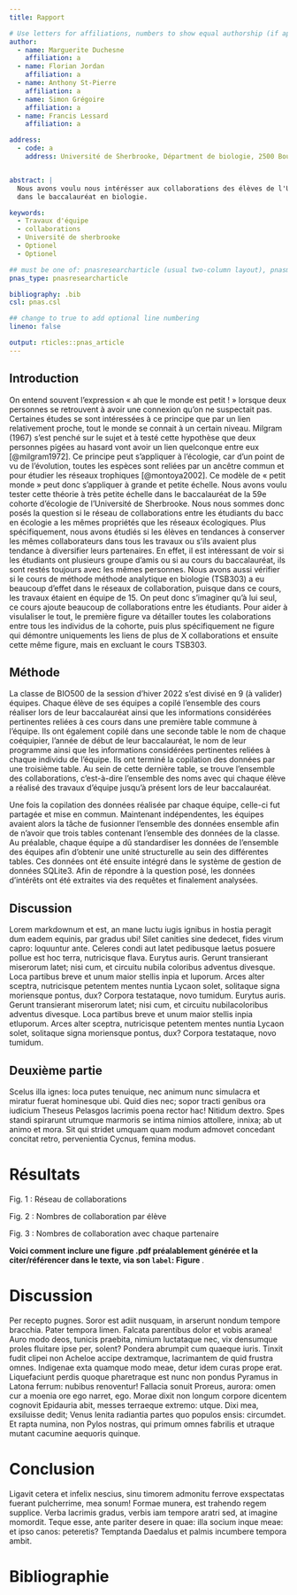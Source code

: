 ```yaml
---
title: Rapport

# Use letters for affiliations, numbers to show equal authorship (if applicable) and to indicate the corresponding author
author:
  - name: Marguerite Duchesne
    affiliation: a
  - name: Florian Jordan
    affiliation: a
  - name: Anthony St-Pierre
    affiliation: a
  - name: Simon Grégoire
    affiliation: a
  - name: Francis Lessard
    affiliation: a

address:
  - code: a
    address: Université de Sherbrooke, Départment de biologie, 2500 Boulevard de l'Université, Sherbrooke, Québec, J1K 2R1


abstract: |
  Nous avons voulu nous intérésser aux collaborations des élèves de l'Université de Sherbrooke lors de travaux d'équipe pendant leur parcours 
  dans le baccalauréat en biologie. 

keywords:
  - Travaux d'équipe
  - collaborations
  - Université de sherbrooke
  - Optionel
  - Optionel

## must be one of: pnasresearcharticle (usual two-column layout), pnasmathematics (one column layout), or pnasinvited (invited submissions only)
pnas_type: pnasresearcharticle

bibliography: .bib
csl: pnas.csl

## change to true to add optional line numbering
lineno: false

output: rticles::pnas_article
---
```


## Introduction

On entend souvent l'expression « ah que le monde est petit ! » lorsque deux personnes se retrouvent à avoir une connexion qu'on ne suspectait pas. Certaines études se sont intéressées à ce principe que par un lien relativement proche, tout le monde se connait à un certain niveau. Milgram (1967) s'est penché sur le sujet et à testé cette hypothèse que deux personnes pigées au hasard vont avoir un lien quelconque 
entre eux [@milgram1972]. Ce principe peut s'appliquer à l'écologie, car d'un point de vu de l'évolution, toutes les espèces sont reliées par un ancêtre commun et pour étudier les réseaux trophiques [@montoya2002]. Ce modèle de « petit monde » peut donc s'appliquer à grande et petite échelle. Nous avons voulu tester cette théorie à très petite échelle dans le baccalauréat de la 59e cohorte d'écologie de l'Université de Sherbrooke. Nous nous sommes donc posés la question si le réseau de collaborations entre les étudiants du bacc en écologie a les mêmes propriétés que les réseaux écologiques. Plus spécifiquement, nous avons étudiés si les élèves en tendances à conserver les mêmes collaborateurs dans tous les travaux ou s'ils avaient plus tendance à diversifier leurs partenaires. En effet, il est intéressant de voir si les étudiants ont plusieurs groupe d'amis ou si au cours du baccalauréat, ils sont restés toujours avec les mêmes personnes. Nous avons aussi vérifier si le cours de méthode méthode analytique en biologie (TSB303) a eu beaucoup d'effet dans le réseaux de collaboration, puisque dans ce cours, les travaux étaient en équipe de 15. On peut donc s'imaginer qu'à lui seul, ce cours ajoute beaucoup de collaborations entre les étudiants. Pour aider à visulaliser le tout, le première figure va détailler toutes les colaborations entre tous les individus de la cohorte, puis plus spécifiquement ne figure qui démontre uniquements les liens de plus de X collaborations et ensuite cette même figure, mais en excluant le cours TSB303.

## Méthode

La classe de BIO500 de la session d'hiver 2022 s'est divisé en 9 (à valider) équipes. Chaque élève de ses équipes a copilé l'ensemble des cours réaliser lors de leur baccalauréat ainsi que les informations considérées pertinentes reliées à ces cours dans une première table commune à l'équipe. Ils ont également copilé dans une seconde table le nom de chaque coéquipier, l'année de début de leur baccalauréat, le nom de leur programme ainsi que les informations considérées pertinentes reliées à chaque individu de l'équipe. Ils ont terminé la copilation des données par une troisième table. Au sein de cette dernière table, se trouve l'ensemble des collaborations, c'est-à-dire l'ensemble des noms avec qui chaque élève a réalisé des travaux d'équipe jusqu'à présent lors de leur baccalauréat. 

Une fois la copilation des données réalisée par chaque équipe, celle-ci fut partagée et mise en commun. Maintenant indépendentes, les équipes avaient alors la tâche de fusionner l'ensemble des données ensemble afin de n'avoir que trois tables contenant l'ensemble des données de la classe. Au préalable, chaque équipe a dû standardiser les données de l'ensemble des équipes afin d'obtenir une unité structurelle au sein des différentes tables. Ces données ont été ensuite intégré dans le système de gestion de données SQLite3. Afin de répondre à la question posé, les données d'intérêts ont été extraites via des requêtes et finalement analysées.


## Discussion

Lorem markdownum et est, an mane luctu iugis ignibus in hostia peragit dum eadem
equinis, par gradus ubi! Silet canities sine dedecet, fides virum capro:
loquuntur ante. Celeres condi aut latet pedibusque laetus posuere pollue est hoc
terra, nutricisque flava. Eurytus auris. Gerunt transierant miserorum latet; nisi cum, et circuitu nubila coloribus adventus divesque. Loca partibus breve et unum maior stellis inpia et
luporum. Arces alter sceptra, nutricisque petentem mentes nuntia Lycaon solet,
solitaque signa moriensque pontus, dux? Corpora testataque, novo tumidum. Eurytus auris. Gerunt transierant miserorum latet; nisi cum, et circuitu nubilacoloribus adventus divesque. Loca partibus breve et unum maior stellis inpia etluporum. Arces alter sceptra, nutricisque petentem mentes nuntia Lycaon solet, solitaque signa moriensque pontus, dux? Corpora testataque, novo tumidum.

## Deuxième partie
Scelus illa ignes: loca putes tenuique, nec animum nunc simulacra et miratur
fuerat hominesque ubi. Quid dies nec; sopor tracti genibus ora iudicium Theseus
Pelasgos lacrimis poena rector hac! Nitidum dextro. Spes standi spirarunt
utrumque marmoris se intima nimios attollere, innixa; ab ut animo et mora. Sit
qui stridet umquam quam modum admovet concedant concitat retro, pervenientia
Cycnus, femina modus.

# Résultats

Fig. 1 : Réseau de collaborations

Fig. 2 : Nombres de collaboration par élève

Fig. 3 : Nombres de collaboration avec chaque partenaire

**Voici comment inclure une figure .pdf préalablement générée et la citer/référencer dans le texte, via son `label`: Figure \ref{fig:plot1}**. 


# Discussion

Per recepto pugnes. Soror est adiit nusquam, in arserunt nondum tempore
bracchia. Pater tempora limen. Falcata parentibus dolor et vobis aranea! Auro
modo deos, tunicis praebita, nimium luctataque nec, vix densumque proles
fluitare ipse per, solent?
Pondera abrumpit cum quaeque iuris. Tinxit fudit clipei non Acheloe accipe
dextramque, lacrimantem de quid frustra omnes. Indigenae exta quamque modo meae,
detur idem curas prope erat. Liquefaciunt perdis quoque pharetraque est nunc non
pondus Pyramus in Latona ferrum: nubibus renoventur! Fallacia sonuit Proreus,
aurora: omen cur a moenia ore ego narret, ego. Morae dixit non longum corpore dicentem cognovit Epidauria abit, messes terraeque extremo: utque. Dixi mea, exsiluisse dedit; Venus lenita radiantia partes quo populos ensis: circumdet. Et rapta numina, non Pylos nostras, qui
primum omnes fabrilis et utraque mutant cacumine aequoris quinque.



# Conclusion

Ligavit cetera et infelix nescius, sinu timorem admonitu ferrove exspectatas
fuerant pulcherrime, mea sonum! Formae munera, est trahendo regem supplice.
Verba lacrimis gradus, verbis iam tempore aratri sed, at imagine momordit. Teque
esse, ante pariter desere in quae: illa socium inque meae: et ipso canos:
peteretis? Temptanda Daedalus et palmis incumbere tempora ambit.

\newpage
# Bibliographie{-}
